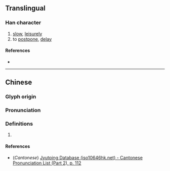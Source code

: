 {{character info/new}}
==Translingual==

===Han character===
{{Han char|rn=64|rad=手|as=03|sn=6|four=|canj=QKN,XQKN|ids=⿰扌九}}

# [[slow]], [[leisurely]]
# to [[postpone]], [[delay]]

====References====
* {{Han ref|kx=0417.060|dkj=11776|dj=0763.080|hdz=31827.050|uh=624F|ud=25167}}

----

==Chinese==
{{zh-forms}}

===Glyph origin===
{{Han etym}}

===Pronunciation===
{{zh-pron
|m=qiú
|c=kau4
|mc=y
|oc=y
|cat=
}}

===Definitions===
{{zh-hanzi}}

# {{rfdef|zh}}

====References====
* (''Cantonese'') [http://www.iso10646hk.net/jp/document/download.jsp Jyutping Database (iso10646hk.net) - Cantonese Pronunciation List (Part 2), p. 112]